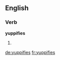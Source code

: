 ==English==

===Verb===
'''yuppifies'''

# {{en-third-person singular of|yuppify}}

[[de:yuppifies]]
[[fr:yuppifies]]